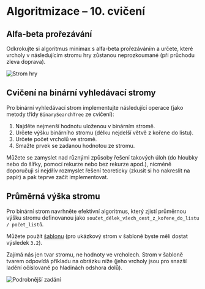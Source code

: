 
<Head>
  <title>Cvičení NPRG062 – Algoritmizace – Michal Töpfer</title>
</Head>

# Algoritmizace – 10. cvičení

## Alfa-beta prořezávání

Odkrokujte si algoritmus minimax s alfa-beta prořezáváním a určete, které vrcholy v následujícím stromu hry zůstanou neprozkoumané (při průchodu zleva doprava).

<img src="../alfa-beta.png" alt="Strom hry" className="img-fluid"/>

## Cvičení na binární vyhledávací stromy

Pro binární vyhledávací strom implementujte následující operace (jako metody třídy `BinarySearchTree` ze cvičení):

1. Najděte nejmenší hodnotu uloženou v binárním stromě.
2. Určete výšku binárního stromu (délku nejdelší větvě z kořene do listu).
3. Určete počet vrcholů ve stromě.
4. Smažte prvek se zadanou hodnotou ze stromu.

Můžete se zamyslet nad různými způsoby řešení takových úloh (do hloubky nebo do šířky,
pomocí rekurze nebo bez rekurze apod.), nicméně doporučuji si nejdřív rozmyslet řešení teoreticky (zkusit si ho nakreslit na papír) a pak teprve začít implementovat.

## Průměrná výška stromu

Pro binární strom navrhněte efektivní algoritmus, který zjistí průměrnou výšku stromu definovanou jako `součet_délek_všech_cest_z_kořene_do_listu / počet_listů`.

Můžete použít <a href="../binary_tree_avg_depth.py">šablonu</a> (pro ukázkový strom v šabloně byste měli dostat výsledek `3.2`).

Zajímá nás jen tvar stromu, ne hodnoty ve vrcholech. Strom v šabloně tvarem odpovídá příkladu na obrázku níže (jeho vrcholy jsou pro snazší ladění očíslované po hladinách odshora dolů).

<img src="../avg_depth.png" alt="Podrobnější zadání" className="img-fluid"/>
